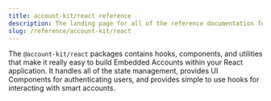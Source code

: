 ```yaml
---
title: account-kit/react reference
description: The landing page for all of the reference documentation for @account-kit/react
slug: /reference/account-kit/react
---
```




The `@account-kit/react` packages contains hooks, components, and utilities that make it really easy to build Embedded Accounts within your React application. It handles all of the state management,
provides UI Components for authenticating users, and provides simple to use hooks for interacting with smart accounts.
